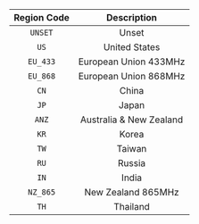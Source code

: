 | Region Code | Description |
| :-------: | :--------: |
|  `UNSET`   | Unset |
| `US` | United States |
| `EU_433` | European Union 433MHz |
| `EU_868` | European Union 868MHz |
| `CN` | China |
| `JP` | Japan |
| `ANZ` | Australia & New Zealand |
| `KR` | Korea |
| `TW` | Taiwan |
| `RU` | Russia |
| `IN` | India |
| `NZ_865` | New Zealand 865MHz |
| `TH` | Thailand |